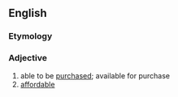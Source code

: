 ==English==

===Etymology===
{{suffix|purchase|able|lang=en}}

===Adjective===
{{en-adj}}

# able to be [[purchase]]d; available for purchase
# [[affordable]]